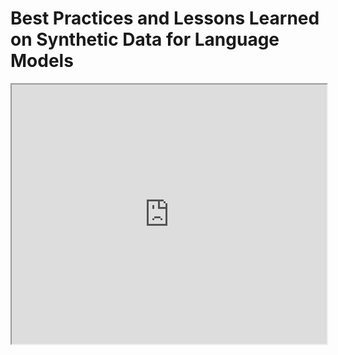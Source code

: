 # Best Practices and Lessons Learned on Synthetic Data for Language Models


<iframe width="100%"
  height="415px"
  src="https://www.youtube.com/embed/YnlArBZJHY8?si=ZH3hFzwixUopxU5Z" allow="accelerometer; autoplay; clipboard-write; encrypted-media; gyroscope; picture-in-picture"
  allowFullScreen
  />

This [paper](https://arxiv.org/abs/2404.07503) provides an overview of best practices and lessons learned on synthetic data for language models ans was published by Google DeepMind and other collaborators. 

It focuses on synthetic data and covers applications, challenges, and future directions. This is an important paper given the significant advancements we are seeing from the use of synthetic data in the field of AI.

We know for sure that the more high-quality data we give these models, the better the performance. Creating synthetic data is not hard but ensuring its quality is really the challenge.

The paper also discusses important topics when working with synthetic data such as ensuring quality, factuality, fidelity, unbiasedness, trustworthiness, privacy, and more.

There are a lot of great references mentioned in the related work section as well.
